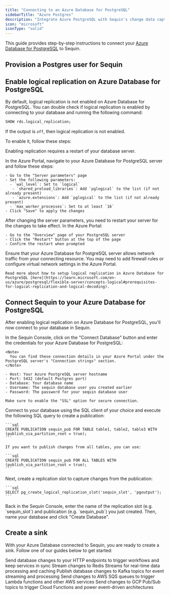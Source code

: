 ```yaml
---
title: "Connecting to an Azure Database for PostgreSQL"
sidebarTitle: "Azure Postgres"
description: "Integrate Azure PostgreSQL with Sequin's change data capture (CDC) platform in minutes. Learn how to setup logical replication and connect Sequin to your database."
icon: "microsoft"
iconType: "solid"
---
```



This guide provides step-by-step instructions to connect your [Azure Database for PostgreSQL](https://azure.microsoft.com/en-us/services/postgresql/) to Sequin.

## Provision a Postgres user for Sequin
<CreateSequinDbUser />

## Enable logical replication on Azure Database for PostgreSQL

By default, logical replication is not enabled on Azure Database for PostgreSQL. You can double check if logical replication is enabled by connecting to your database and running the following command:

```sql
SHOW rds.logical_replication;
```

If the output is `off`, then logical replication is not enabled.

To enable it, follow these steps:

<Warning>Enabling replication requires a restart of your database server.</Warning>

<Steps titleSize="h3">
  <Step title="Configure server parameters">
    In the Azure Portal, navigate to your Azure Database for PostgreSQL server and follow these steps:

    - Go to the "Server parameters" page
    - Set the following parameters:
      - `wal_level`: Set to `logical`
       - `shared_preload_libraries`: Add `pglogical` to the list (if not already present)
       - `azure.extensions`: Add `pglogical` to the list (if not already present)
      - `max_worker_processes`: Set to at least `16`
    - Click "Save" to apply the changes
  </Step>
  <Step title="Restart the server">
    After changing the server parameters, you need to restart your server for the changes to take effect. In the Azure Portal:

    - Go to the "Overview" page of your PostgreSQL server
    - Click the "Restart" button at the top of the page
    - Confirm the restart when prompted
  </Step>
  <Step title="Configure network access">
    Ensure that your Azure Database for PostgreSQL server allows network traffic from your connecting resource. You may need to add firewall rules or configure virtual network settings in the Azure Portal.

    Read more about how to setup logical replication in Azure Database for PostgreSQL [here](https://learn.microsoft.com/en-us/azure/postgresql/flexible-server/concepts-logical#prerequisites-for-logical-replication-and-logical-decoding).
  </Step>
</Steps>

## Connect Sequin to your Azure Database for PostgreSQL

After enabling logical replication on Azure Database for PostgreSQL, you'll now connect to your database in Sequin.

<Steps titleSize="h3">
  <Step title="Enter connection details in Sequin">
    In the Sequin Console, click on the "Connect Database" button and enter the credentials for your Azure Database for PostgreSQL:

    <Note>
      You can find these connection details in your Azure Portal under the PostgreSQL server's "Connection strings" section.
    </Note>

    - Host: Your Azure PostgreSQL server hostname
    - Port: 5432 (default Postgres port)
    - Database: Your database name
    - Username: The sequin database user you created earlier
    - Password: The password for your sequin database user

    Make sure to enable the "SSL" option for secure connection.
  </Step>
  <Step title="Create a publication">
    Connect to your database using the SQL client of your choice and execute the following SQL query to create a publication:

    ```sql
    CREATE PUBLICATION sequin_pub FOR TABLE table1, table2, table3 WITH (publish_via_partition_root = true);
    ```

    If you want to publish changes from all tables, you can use:

    ```sql
    CREATE PUBLICATION sequin_pub FOR ALL TABLES WITH (publish_via_partition_root = true);
    ```
  </Step>
  <Step title="Create a replication slot">
    Next, create a replication slot to capture changes from the publication:

    ```sql
    SELECT pg_create_logical_replication_slot('sequin_slot', 'pgoutput');
    ```
  </Step>
  <Step title="Enter the replication slot details in Sequin">
    Back in the Sequin Console, enter the name of the replication slot (e.g. `sequin_slot`) and publication (e.g. `sequin_pub`) you just created. Then, name your database and click "Create Database".
  </Step>
</Steps>

## Create a sink

With your Azure Database connected to Sequin, you are ready to create a sink. Follow one of our guides below to get started:

<CardGroup cols={2}>
  <Card
    title="Stream to Webhooks"
    icon="webhook"
    href="/how-to/stream-postgres-to-a-webhook-endpoint"
  >
    Send database changes to your HTTP endpoints to trigger workflows and keep services in sync
  </Card>
  <Card
    title="Stream to Redis"
    icon="layer-group"
    href="/how-to/stream-postgres-to-redis-stream"
  >
    Stream changes to Redis Streams for real-time data processing and caching
  </Card>
  <Card
    title="Stream to Kafka"
    icon="code-branch"
    href="/how-to/stream-postgres-to-kafka"
  >
    Publish database changes to Kafka topics for event streaming and processing
  </Card>
  <Card
    title="Stream to SQS"
    icon="aws"
    href="/how-to/stream-postgres-to-sqs"
  >
    Send changes to AWS SQS queues to trigger Lambda functions and other AWS services
  </Card>
  <Card
    title="Stream to GCP Pub/Sub"
    icon="aws"
    href="/how-to/stream-postgres-to-gcp-pubsub"
  >
    Send changes to GCP Pub/Sub topics to trigger Cloud Functions and power event-driven architectures
  </Card>
</CardGroup>